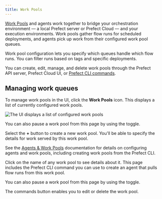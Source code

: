 ```yaml
---
title: Work Pools
---
```



[Work Pools](/2.8.7/concepts/work-pools/) and agents work together to bridge your orchestration environment &mdash; a local Prefect server or Prefect Cloud &mdash; and your execution environments. Work pools gather flow runs for scheduled deployments, and agents pick up work from their configured work pool queues.

Work pool configuration lets you specify which queues handle which flow runs. You can filter runs based on tags and specific deployments.

You can create, edit, manage, and delete work pools through the Prefect API server, Prefect Cloud UI, or [Prefect CLI commands](/2.8.7/concepts/work-pools/#work-pool-configuration).

## Managing work queues

To manage work pools in the UI, click the **Work Pools** icon. This displays a list of currently configured work pools.

![The UI displays a list of configured work pools](../img/ui/work-pool-list.png)

You can also pause a work pool from this page by using the toggle.

Select the **+** button to create a new work pool. You'll be able to specify the details for work served by this work pool.

See the [Agents & Work Pools](/2.8.7/concepts/work-pools/) documentation for details on configuring agents and work pools, including creating work pools from the Prefect CLI.

Click on the name of any work pool to see details about it. This page includes the Prefect CLI command you can use to create an agent that pulls flow runs from this work pool.

You can also pause a work pool from this page by using the toggle.

The commands button enables you to edit or delete the work pool.